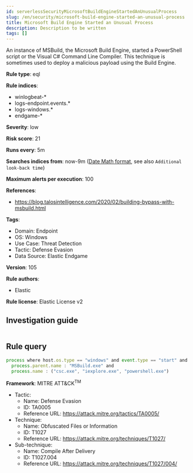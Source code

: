 ```yaml
---
id: serverlessSecurityMicrosoftBuildEngineStartedAnUnusualProcess
slug: /en/security/microsoft-build-engine-started-an-unusual-process
title: Microsoft Build Engine Started an Unusual Process
description: Description to be written
tags: []
---
```


<div id="microsoft-build-engine-started-an-unusual-process"></div>

An instance of MSBuild, the Microsoft Build Engine, started a PowerShell script or the Visual C# Command Line Compiler. This technique is sometimes used to deploy a malicious payload using the Build Engine.

**Rule type**: eql

**Rule indices**: 

* winlogbeat-*
* logs-endpoint.events.*
* logs-windows.*
* endgame-*

**Severity**: low

**Risk score**: 21

**Runs every**: 5m

**Searches indices from**: now-9m ([Date Math format](((ref))/common-options.html#date-math), see also <DocLink id="serverlessSecurityRulesUiCreate" section="set-the-rules-schedule">`Additional look-back time`</DocLink>)

**Maximum alerts per execution**: 100

**References**: 

* https://blog.talosintelligence.com/2020/02/building-bypass-with-msbuild.html

**Tags**: 

* Domain: Endpoint
* OS: Windows
* Use Case: Threat Detection
* Tactic: Defense Evasion
* Data Source: Elastic Endgame

**Version**: 105

**Rule authors**: 

* Elastic

**Rule license**: Elastic License v2

## Investigation guide

```markdown

```

## Rule query

```js
process where host.os.type == "windows" and event.type == "start" and
  process.parent.name : "MSBuild.exe" and
  process.name : ("csc.exe", "iexplore.exe", "powershell.exe")

```

**Framework**: MITRE ATT&CK<sup>TM</sup>

* Tactic:
    * Name: Defense Evasion
    * ID: TA0005
    * Reference URL: https://attack.mitre.org/tactics/TA0005/
* Technique:
    * Name: Obfuscated Files or Information
    * ID: T1027
    * Reference URL: https://attack.mitre.org/techniques/T1027/
* Sub-technique:
    * Name: Compile After Delivery
    * ID: T1027.004
    * Reference URL: https://attack.mitre.org/techniques/T1027/004/

